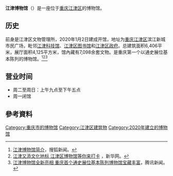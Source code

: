 '''江津博物馆'''（{{lang-en|Jiangjin Museum}}）是一座位于[[重庆|重庆]][[江津区|江津区]]的博物馆。

==历史==
前身是江津区文物管理所，2020年1月2日建成开馆，地址为[[重庆|重庆]][[江津区|江津区]]滨江新城市民广场，毗邻[[江津科技馆|江津科技馆]]、[[江津区图书馆|江津区图书馆]]和[[江津区政府|江津区政府]]。总建筑面积6,406平米，展厅面积4,125平方米，馆內藏有7,098余套文物。是重庆第一个以通史展位基本陈列的博物馆。<ref>[https://www.sohu.com/a/395891808_120461421 江津博物馆简介]，搜狐新闻。</ref><ref>[http://www.cq.xinhuanet.com/2020-05/18/c_1126000152.htm 江津又添文化地标 江津区博物馆等你来打卡] {{Wayback|url=http://www.cq.xinhuanet.com/2020-05/18/c_1126000152.htm |date=20200519170444 }}，新华网。</ref><ref>[https://cq.qq.com/a/20200518/005406.htm 江津博物馆全新亮相 重庆首个通史展位基本陈列博物馆宝藏丰富]，腾讯新闻。</ref>

== 营业时间 ==
*周二至周日：上午九点至下午五点
*周一闭馆

== 參考資料 ==
{{Reflist}}

[[Category:重庆市的博物馆|Category:重庆市的博物馆]]
[[Category:江津区建筑物|Category:江津区建筑物]]
[[Category:2020年建立的博物馆|Category:2020年建立的博物馆]]